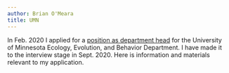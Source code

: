 ```yaml
---
author: Brian O'Meara
title: UMN
---
```


In Feb. 2020 I applied for a [position as department head](https://cbs.umn.edu/blogs/cbs-connect/ecology-evolution-and-behavior-seeking-department-head-candidates) for the University of Minnesota Ecology, Evolution, and Behavior Department. I have made it to the interview stage in Sept. 2020. Here is information and materials relevant to my application.

